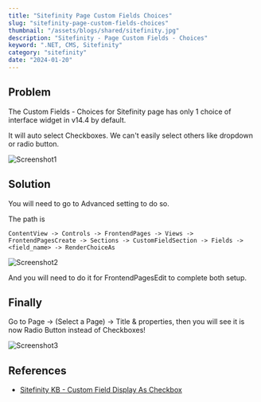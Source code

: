 ```yaml
---
title: "Sitefinity Page Custom Fields Choices"
slug: "sitefinity-page-custom-fields-choices"
thumbnail: "/assets/blogs/shared/sitefinity.jpg"
description: "Sitefinity - Page Custom Fields - Choices"
keyword: ".NET, CMS, Sitefinity"
category: "sitefinity"
date: "2024-01-20"
---
```


## Problem

The Custom Fields - Choices for Sitefinity page has only 1 choice of interface widget in v14.4 by default.

It will auto select Checkboxes. We can't easily select others like dropdown or radio button.

![Screenshot1](/assets/blogs/sitefinity-page-custom-fields-choices/screenshot1.png)


## Solution

You will need to go to Advanced setting to do so.

The path is 

```
ContentView -> Controls -> FrontendPages -> Views -> FrontendPagesCreate -> Sections -> CustomFieldSection -> Fields -> <field_name> -> RenderChoiceAs
```

![Screenshot2](/assets/blogs/sitefinity-page-custom-fields-choices/screenshot2.png)


And you will need to do it for FrontendPagesEdit to complete both setup.


## Finally

Go to Page -> (Select a Page) -> Title & properties, then you will see it is now Radio Button instead of Checkboxes!

![Screenshot3](/assets/blogs/sitefinity-page-custom-fields-choices/screenshot3.png)

## References
- [Sitefinity KB - Custom Field Display As Checkbox](https://community.progress.com/s/article/Custom-dropdown-field-displays-as-checkbox)